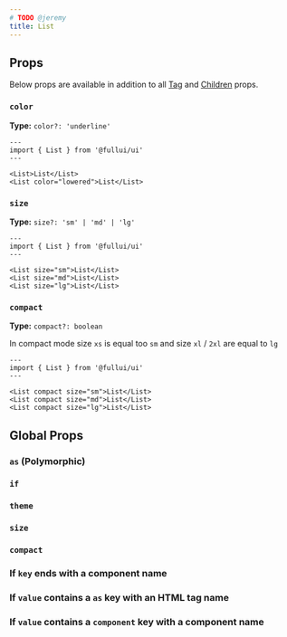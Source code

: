 ```yaml
---
# TODO @jeremy
title: List
---
```



## Props
Below props are available in addition to all [Tag](/foundation/tag) and [Children](/foundation/children) props.

### `color`
**Type:** `color?: 'underline'`
```astro live
---
import { List } from '@fullui/ui'
---

<List>List</List>
<List color="lowered">List</List>
```

### `size`
**Type:** `size?: 'sm' | 'md' | 'lg'`
```astro live
---
import { List } from '@fullui/ui'
---

<List size="sm">List</List>
<List size="md">List</List>
<List size="lg">List</List>
```

### `compact`
**Type:** `compact?: boolean`

In compact mode size `xs` is equal too `sm` and size `xl` / `2xl` are equal to `lg`
```astro live
---
import { List } from '@fullui/ui'
---

<List compact size="sm">List</List>
<List compact size="md">List</List>
<List compact size="lg">List</List>
```

## Global Props
### `as` (Polymorphic)
<AsPolymorhpic />

### `if`
<IfAny />

### `theme`
<Theme />

### `size`
<Size />

### `compact`
<Compact />

### If `key` ends with a component name
<KeyComponentName />

### If `value` contains a `as` key with an HTML tag name
<ValueElementName />

### If `value` contains a `component` key with a component name
<ValueComponentName />